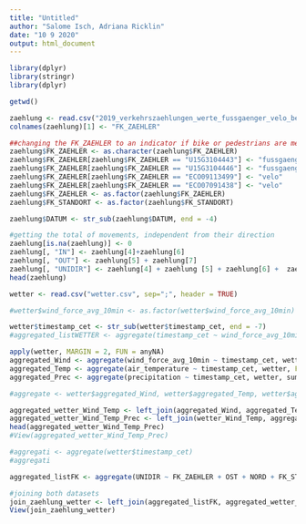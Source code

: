 ```yaml
---
title: "Untitled"
author: "Salome Isch, Adriana Ricklin"
date: "10 9 2020"
output: html_document
---
```


```r
library(dplyr)
library(stringr)
library(dplyr)

```


```r
getwd()

zaehlung <- read.csv("2019_verkehrszaehlungen_werte_fussgaenger_velo_bereinigt.csv", sep=";", header = TRUE)
colnames(zaehlung)[1] <- "FK_ZAEHLER"

##changing the FK_ZAEHLER to an indicator if bike or pedestrians are measured
zaehlung$FK_ZAEHLER <- as.character(zaehlung$FK_ZAEHLER)
zaehlung$FK_ZAEHLER[zaehlung$FK_ZAEHLER == "U15G3104443"] <- "fussgaenger"
zaehlung$FK_ZAEHLER[zaehlung$FK_ZAEHLER == "U15G3104446"] <- "fussgaenger"
zaehlung$FK_ZAEHLER[zaehlung$FK_ZAEHLER == "ECO09113499"] <- "velo"
zaehlung$FK_ZAEHLER[zaehlung$FK_ZAEHLER == "ECO07091438"] <- "velo"
zaehlung$FK_ZAEHLER <- as.factor(zaehlung$FK_ZAEHLER)
zaehlung$FK_STANDORT <- as.factor(zaehlung$FK_STANDORT)

zaehlung$DATUM <- str_sub(zaehlung$DATUM, end = -4)

#getting the total of movements, independent from their direction
zaehlung[is.na(zaehlung)] <- 0
zaehlung[, "IN"] <- zaehlung[4]+zaehlung[6]
zaehlung[, "OUT"] <- zaehlung[5] + zaehlung[7]
zaehlung[, "UNIDIR"] <- zaehlung[4] + zaehlung [5] + zaehlung[6] +  zaehlung[7]
head(zaehlung)

```

```r
wetter <- read.csv("wetter.csv", sep=";", header = TRUE)

#wetter$wind_force_avg_10min <- as.factor(wetter$wind_force_avg_10min)

wetter$timestamp_cet <- str_sub(wetter$timestamp_cet, end = -7)
#aggregated_listWETTER <- aggregate(timestamp_cet ~ wind_force_avg_10min + air_temperature + precipitation, wetter, FUN = "mean")

apply(wetter, MARGIN = 2, FUN = anyNA)
aggregated_Wind <- aggregate(wind_force_avg_10min ~ timestamp_cet, wetter, FUN = mean)
aggregated_Temp <- aggregate(air_temperature ~ timestamp_cet, wetter, FUN = mean)
aggregated_Prec <- aggregate(precipitation ~ timestamp_cet, wetter, sum)

#aggregate <- wetter$aggregated_Wind, wetter$aggregated_Temp, wetter$aggregated_Prec

aggregated_wetter_Wind_Temp <- left_join(aggregated_Wind, aggregated_Temp, by = "timestamp_cet")
aggregated_wetter_Wind_Temp_Prec <- left_join(wetter_Wind_Temp, aggregated_Prec, by = "timestamp_cet")
head(aggregated_wetter_Wind_Temp_Prec)
#View(aggregated_wetter_Wind_Temp_Prec)

#aggregati <- aggregate(wetter$timestamp_cet)
#aggregati

```


```r
aggregated_listFK <- aggregate(UNIDIR ~ FK_ZAEHLER + OST + NORD + FK_STANDORT + DATUM, zaehlung, sum)

```

```r
#joining both datasets
join_zaehlung_wetter <- left_join(aggregated_listFK, aggregated_wetter_Wind_Temp_Prec, by = c("DATUM" = "timestamp_cet"))
View(join_zaehlung_wetter)
```

